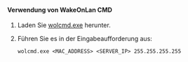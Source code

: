 <h4>Verwendung von WakeOnLan CMD</h4>

1. Laden Sie [wolcmd.exe](https://www.depicus.com/wake-on-lan/wake-on-lan-cmd) herunter.

2. Führen Sie es in der Eingabeaufforderung aus:

   ```
   wolcmd.exe <MAC_ADDRESS> <SERVER_IP> 255.255.255.255
   ```
